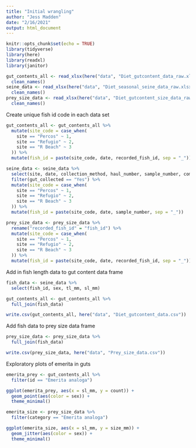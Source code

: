 ```yaml
---
title: "Initial wrangling"
author: "Jess Madden"
date: "2/16/2021"
output: html_document
---
```


```r
knitr::opts_chunk$set(echo = TRUE)
library(tidyverse)
library(here)
library(readxl)
library(janitor)
```

```r
gut_contents_all <- read_xlsx(here("data", "Diet_gutcontent_data_raw.xlsx")) %>% 
  clean_names()
seine_data <- read_xlsx(here("data", "Diet_seasonal_seine_data_raw.xlsx")) %>% 
  clean_names()
prey_size_data <- read_xlsx(here("data", "Diet_gutcontent_size_data_raw.xlsx")) %>% 
  clean_names()
```

Create unique fish id code in each data set

```r
gut_contents_all <- gut_contents_all %>% 
  mutate(site_code = case_when(
    site == "Percos" ~ 1, 
    site == "Refugio" ~ 2, 
    site == "R Beach" ~ 3
  )) %>% 
  mutate(fish_id = paste(site_code, date, recorded_fish_id, sep = "_"))

seine_data <- seine_data %>% 
  select(site, date, collection_method, haul_number, sample_number, common_name, count, tl_mm, sl_mm, sex, gut_collected, isotope_sample, notes) %>% 
  filter(gut_collected == "Yes") %>% 
  mutate(site_code = case_when(
    site == "Percos" ~ 1, 
    site == "Refugio" ~ 2, 
    site == "R Beach" ~ 3
  )) %>% 
  mutate(fish_id = paste(site_code, date, sample_number, sep = "_"))

prey_size_data <- prey_size_data %>% 
  rename("recorded_fish_id" = "fish_id") %>% 
  mutate(site_code = case_when(
    site == "Percos" ~ 1, 
    site == "Refugio" ~ 2, 
    site == "R Beach" ~ 3
  )) %>% 
  mutate(fish_id = paste(site_code, date, recorded_fish_id, sep = "_"))
```


Add in fish length data to gut content data frame

```r
fish_data <- seine_data %>% 
  select(fish_id, sex, tl_mm, sl_mm)

gut_contents_all <- gut_contents_all %>% 
  full_join(fish_data)

write.csv(gut_contents_all, here("data", "Diet_gutcontent_data.csv"))
```

Add fish data to prey size data frame

```r
prey_size_data <- prey_size_data %>% 
  full_join(fish_data)

write.csv(prey_size_data, here("data", "Prey_size_data.csv"))
```

Exploratory plots of emerita in guts

```r
emerita_prey <- gut_contents_all %>% 
  filter(id == "Emerita analoga")

ggplot(emerita_prey, aes(x = sl_mm, y = count)) +
  geom_point(aes(color = sex)) +
  theme_minimal()
```


```r
emerita_size <- prey_size_data %>% 
  filter(category == "Emerita analoga")

ggplot(emerita_size, aes(x = sl_mm, y = size_mm)) +
  geom_jitter(aes(color = sex)) +
  theme_minimal()
```


